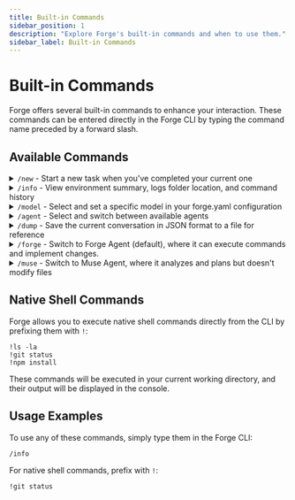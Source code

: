 ```yaml
---
title: Built-in Commands
sidebar_position: 1
description: "Explore Forge's built-in commands and when to use them."
sidebar_label: Built-in Commands
---
```


# Built-in Commands

Forge offers several built-in commands to enhance your interaction. These commands can be entered directly in the Forge CLI by typing the command name preceded by a forward slash.

## Available Commands

<details>
<summary><code>/new</code> - Start a new task when you've completed your current one</summary>

The `/new` command clears the current conversation context and starts a fresh task. This is useful when you've completed your current task and want to begin something entirely different.

**Usage:**

```
/new
```

**When to use:** Use this when switching between unrelated tasks to ensure a clean context.

</details>

<details>
<summary><code>/info</code> - View environment summary, logs folder location, and command history</summary>

The `/info` command displays information about your environment, including system details, logs location, and command history.

**Usage:**

```
/info
```

This will display information about your environment including:

- Operating system details
- Current working directory
- Log file location
- Application version
- Available models

**When to use:** Use this when you need to troubleshoot, find log files, or review your recent commands.

</details>

<details>
<summary><code>/model</code> - Select and set a specific model in your forge.yaml configuration</summary>

The `/model` command allows you to interactively select from available AI models and set your preferred model in the project's forge.yaml configuration file.

**Usage:**

```
/model
```

This will:

1. Display an interactive selection menu with all available models
2. Update the standard_model anchor in your forge.yaml file with your selection
3. Confirm the change with a success message

The model choice will persist between sessions as it's stored in your configuration file.

**When to use:** Use this when you want to change which AI model Forge uses for processing your requests.

</details>

<details>
<summary><code>/agent</code> - Select and switch between available agents</summary>

The `/agent` command provides an interactive interface to select and switch between different specialized agents in Forge.

**Usage:**

```
/agent
```

This will:

1. Display an interactive selection menu with available agents:
   - **Forge Agent**: Full execution capabilities with read-write access
   - **Muse Agent**: Read-only analysis and planning mode

2. Switch to the selected agent for the current session

**When to use:** Use this when you want to switch between agents or when you're unsure which agent is currently active. This is an alternative to using the specific `/forge` or `/muse` commands.

</details>

<details>
<summary><code>/dump</code> - Save the current conversation in JSON format to a file for reference</summary>

The `/dump` command saves the current conversation in JSON format to a file for future reference.

**Usage:**

```
/dump
```

**When to use:** Use this when you need to debug issues, inspect the conversation context, or report problems to the development team.

</details>

<details>
<summary><code>/forge</code> - Switch to Forge Agent (default), where it can execute commands and implement changes.</summary>

The `/forge` command switches to Forge Agent, where it can execute commands and implement changes.

**Usage:**

```
/forge
```

**When to use:** This is the default agent. Use this command to switch back to the Forge Agent if you were previously using the Muse Agent.

</details>

<details>
<summary><code>/muse</code> - Switch to Muse Agent, where it analyzes and plans but doesn't modify files</summary>

The `/muse` command switches to the Muse Agent, where it analyzes and suggests changes without modifying files.

**Usage:**

```
/muse
```

**When to use:** Use this when you want to analyze your codebase and suggest changes without actually implementing them. This is useful for understanding what would happen before making changes.

</details>

## Native Shell Commands

Forge allows you to execute native shell commands directly from the CLI by prefixing them with `!`:

```
!ls -la
!git status
!npm install
```

These commands will be executed in your current working directory, and their output will be displayed in the console.

## Usage Examples

To use any of these commands, simply type them in the Forge CLI:

```
/info
```

For native shell commands, prefix with `!`:

```
!git status
```
